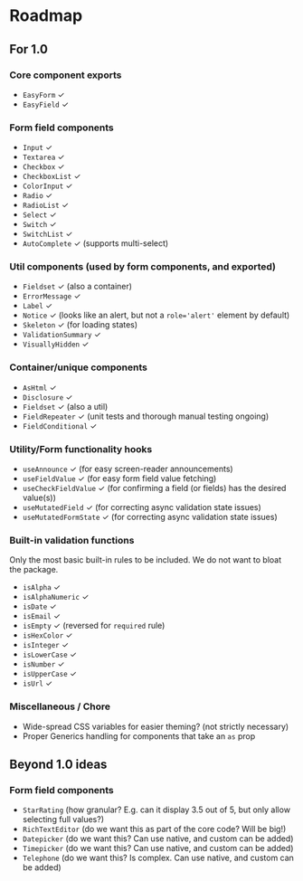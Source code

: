 
<Meta title="Roadmap" />

# Roadmap

## For 1.0

### Core component exports

* `EasyForm` ✓
* `EasyField` ✓

### Form field components

* `Input` ✓
* `Textarea` ✓
* `Checkbox` ✓
* `CheckboxList` ✓
* `ColorInput` ✓
* `Radio` ✓
* `RadioList` ✓
* `Select` ✓
* `Switch` ✓
* `SwitchList` ✓
* `AutoComplete` ✓ (supports multi-select)

### Util components (used by form components, and exported)

* `Fieldset` ✓ (also a container)
* `ErrorMessage` ✓
* `Label` ✓
* `Notice` ✓ (looks like an alert, but not a `role='alert'` element by default)
* `Skeleton` ✓ (for loading states)
* `ValidationSummary` ✓
* `VisuallyHidden` ✓

### Container/unique components

* `AsHtml` ✓
* `Disclosure` ✓
* `Fieldset` ✓ (also a util)
* `FieldRepeater` ✓ (unit tests and thorough manual testing ongoing)
* `FieldConditional` ✓

### Utility/Form functionality hooks

* `useAnnounce` ✓ (for easy screen-reader announcements)
* `useFieldValue` ✓ (for easy form field value fetching)
* `useCheckFieldValue` ✓ (for confirming a field (or fields) has the desired value(s))
* `useMutatedField` ✓ (for correcting async validation state issues)
* `useMutatedFormState` ✓ (for correcting async validation state issues)

### Built-in validation functions

Only the most basic built-in rules to be included. We do not want to bloat the package.

* `isAlpha` ✓
* `isAlphaNumeric` ✓
* `isDate` ✓
* `isEmail` ✓
* `isEmpty` ✓ (reversed for `required` rule)
* `isHexColor` ✓
* `isInteger` ✓
* `isLowerCase` ✓
* `isNumber` ✓
* `isUpperCase` ✓
* `isUrl` ✓

### Miscellaneous / Chore

* Wide-spread CSS variables for easier theming? (not strictly necessary)
* Proper Generics handling for components that take an `as` prop

## Beyond 1.0 ideas

### Form field components

* `StarRating` (how granular? E.g. can it display 3.5 out of 5, but only allow selecting full values?)
* `RichTextEditor` (do we want this as part of the core code? Will be big!)
* `Datepicker` (do we want this? Can use native, and custom can be added)
* `Timepicker` (do we want this? Can use native, and custom can be added)
* `Telephone` (do we want this? Is complex. Can use native, and custom can be added)
